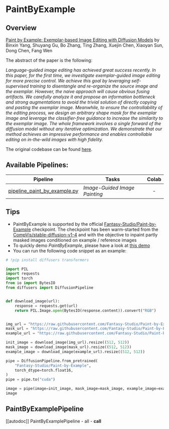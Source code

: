 <!--Copyright 2023 The HuggingFace Team. All rights reserved.

Licensed under the Apache License, Version 2.0 (the "License"); you may not use this file except in compliance with
the License. You may obtain a copy of the License at

http://www.apache.org/licenses/LICENSE-2.0

Unless required by applicable law or agreed to in writing, software distributed under the License is distributed on
an "AS IS" BASIS, WITHOUT WARRANTIES OR CONDITIONS OF ANY KIND, either express or implied. See the License for the
specific language governing permissions and limitations under the License.
-->

# PaintByExample

## Overview

[Paint by Example: Exemplar-based Image Editing with Diffusion Models](https://arxiv.org/abs/2211.13227) by Binxin Yang, Shuyang Gu, Bo Zhang, Ting Zhang, Xuejin Chen, Xiaoyan Sun, Dong Chen, Fang Wen

The abstract of the paper is the following:

*Language-guided image editing has achieved great success recently. In this paper, for the first time, we investigate exemplar-guided image editing for more precise control. We achieve this goal by leveraging self-supervised training to disentangle and re-organize the source image and the exemplar. However, the naive approach will cause obvious fusing artifacts. We carefully analyze it and propose an information bottleneck and strong augmentations to avoid the trivial solution of directly copying and pasting the exemplar image. Meanwhile, to ensure the controllability of the editing process, we design an arbitrary shape mask for the exemplar image and leverage the classifier-free guidance to increase the similarity to the exemplar image. The whole framework involves a single forward of the diffusion model without any iterative optimization. We demonstrate that our method achieves an impressive performance and enables controllable editing on in-the-wild images with high fidelity.*

The original codebase can be found [here](https://github.com/Fantasy-Studio/Paint-by-Example).

## Available Pipelines:

| Pipeline | Tasks | Colab
|---|---|:---:|
| [pipeline_paint_by_example.py](https://github.com/huggingface/diffusers/blob/main/src/diffusers/pipelines/paint_by_example/pipeline_paint_by_example.py) | *Image-Guided Image Painting* | - |

## Tips

- PaintByExample is supported by the official [Fantasy-Studio/Paint-by-Example](https://huggingface.co/Fantasy-Studio/Paint-by-Example) checkpoint. The checkpoint has been warm-started from the [CompVis/stable-diffusion-v1-4](https://huggingface.co/CompVis/stable-diffusion-v1-4) and with the objective to inpaint partly masked images conditioned on example / reference images
- To quickly demo *PaintByExample*, please have a look at [this demo](https://huggingface.co/spaces/Fantasy-Studio/Paint-by-Example)
- You can run the following code snippet as an example:


```python
# !pip install diffusers transformers

import PIL
import requests
import torch
from io import BytesIO
from diffusers import DiffusionPipeline


def download_image(url):
    response = requests.get(url)
    return PIL.Image.open(BytesIO(response.content)).convert("RGB")


img_url = "https://raw.githubusercontent.com/Fantasy-Studio/Paint-by-Example/main/examples/image/example_1.png"
mask_url = "https://raw.githubusercontent.com/Fantasy-Studio/Paint-by-Example/main/examples/mask/example_1.png"
example_url = "https://raw.githubusercontent.com/Fantasy-Studio/Paint-by-Example/main/examples/reference/example_1.jpg"

init_image = download_image(img_url).resize((512, 512))
mask_image = download_image(mask_url).resize((512, 512))
example_image = download_image(example_url).resize((512, 512))

pipe = DiffusionPipeline.from_pretrained(
    "Fantasy-Studio/Paint-by-Example",
    torch_dtype=torch.float16,
)
pipe = pipe.to("cuda")

image = pipe(image=init_image, mask_image=mask_image, example_image=example_image).images[0]
image
```

## PaintByExamplePipeline
[[autodoc]] PaintByExamplePipeline
	- all
	- __call__
